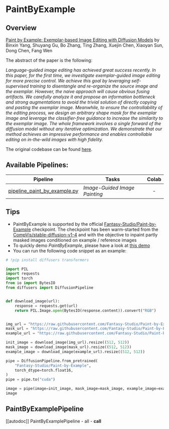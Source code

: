 <!--Copyright 2023 The HuggingFace Team. All rights reserved.

Licensed under the Apache License, Version 2.0 (the "License"); you may not use this file except in compliance with
the License. You may obtain a copy of the License at

http://www.apache.org/licenses/LICENSE-2.0

Unless required by applicable law or agreed to in writing, software distributed under the License is distributed on
an "AS IS" BASIS, WITHOUT WARRANTIES OR CONDITIONS OF ANY KIND, either express or implied. See the License for the
specific language governing permissions and limitations under the License.
-->

# PaintByExample

## Overview

[Paint by Example: Exemplar-based Image Editing with Diffusion Models](https://arxiv.org/abs/2211.13227) by Binxin Yang, Shuyang Gu, Bo Zhang, Ting Zhang, Xuejin Chen, Xiaoyan Sun, Dong Chen, Fang Wen

The abstract of the paper is the following:

*Language-guided image editing has achieved great success recently. In this paper, for the first time, we investigate exemplar-guided image editing for more precise control. We achieve this goal by leveraging self-supervised training to disentangle and re-organize the source image and the exemplar. However, the naive approach will cause obvious fusing artifacts. We carefully analyze it and propose an information bottleneck and strong augmentations to avoid the trivial solution of directly copying and pasting the exemplar image. Meanwhile, to ensure the controllability of the editing process, we design an arbitrary shape mask for the exemplar image and leverage the classifier-free guidance to increase the similarity to the exemplar image. The whole framework involves a single forward of the diffusion model without any iterative optimization. We demonstrate that our method achieves an impressive performance and enables controllable editing on in-the-wild images with high fidelity.*

The original codebase can be found [here](https://github.com/Fantasy-Studio/Paint-by-Example).

## Available Pipelines:

| Pipeline | Tasks | Colab
|---|---|:---:|
| [pipeline_paint_by_example.py](https://github.com/huggingface/diffusers/blob/main/src/diffusers/pipelines/paint_by_example/pipeline_paint_by_example.py) | *Image-Guided Image Painting* | - |

## Tips

- PaintByExample is supported by the official [Fantasy-Studio/Paint-by-Example](https://huggingface.co/Fantasy-Studio/Paint-by-Example) checkpoint. The checkpoint has been warm-started from the [CompVis/stable-diffusion-v1-4](https://huggingface.co/CompVis/stable-diffusion-v1-4) and with the objective to inpaint partly masked images conditioned on example / reference images
- To quickly demo *PaintByExample*, please have a look at [this demo](https://huggingface.co/spaces/Fantasy-Studio/Paint-by-Example)
- You can run the following code snippet as an example:


```python
# !pip install diffusers transformers

import PIL
import requests
import torch
from io import BytesIO
from diffusers import DiffusionPipeline


def download_image(url):
    response = requests.get(url)
    return PIL.Image.open(BytesIO(response.content)).convert("RGB")


img_url = "https://raw.githubusercontent.com/Fantasy-Studio/Paint-by-Example/main/examples/image/example_1.png"
mask_url = "https://raw.githubusercontent.com/Fantasy-Studio/Paint-by-Example/main/examples/mask/example_1.png"
example_url = "https://raw.githubusercontent.com/Fantasy-Studio/Paint-by-Example/main/examples/reference/example_1.jpg"

init_image = download_image(img_url).resize((512, 512))
mask_image = download_image(mask_url).resize((512, 512))
example_image = download_image(example_url).resize((512, 512))

pipe = DiffusionPipeline.from_pretrained(
    "Fantasy-Studio/Paint-by-Example",
    torch_dtype=torch.float16,
)
pipe = pipe.to("cuda")

image = pipe(image=init_image, mask_image=mask_image, example_image=example_image).images[0]
image
```

## PaintByExamplePipeline
[[autodoc]] PaintByExamplePipeline
	- all
	- __call__
